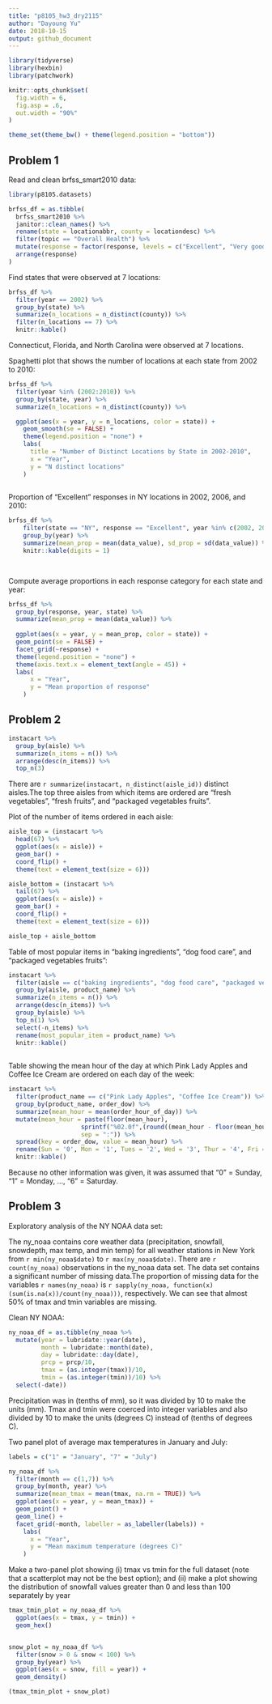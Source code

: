 ```yaml
---
title: "p8105_hw3_dry2115"
author: "Dayoung Yu"
date: 2018-10-15
output: github_document
---
```



```r
library(tidyverse)
library(hexbin)
library(patchwork)

knitr::opts_chunk$set(
  fig.width = 6,
  fig.asp = .6,
  out.width = "90%"
)

theme_set(theme_bw() + theme(legend.position = "bottom"))
```

## Problem 1

Read and clean brfss_smart2010 data:

```r
library(p8105.datasets)

brfss_df = as.tibble(
  brfss_smart2010 %>%
  janitor::clean_names() %>%
  rename(state = locationabbr, county = locationdesc) %>%
  filter(topic == "Overall Health") %>%
  mutate(response = factor(response, levels = c("Excellent", "Very good", "Good", "Fair", "Poor"))) %>%
  arrange(response)
)

```

Find states that were observed at 7 locations:

```r
brfss_df %>%
  filter(year == 2002) %>%
  group_by(state) %>%
  summarize(n_locations = n_distinct(county)) %>%
  filter(n_locations == 7) %>%
  knitr::kable()
```

Connecticut, Florida, and North Carolina were observed at 7 locations.


Spaghetti plot that shows the number of locations at each state from 2002 to 2010:

```r

brfss_df %>%
  filter(year %in% (2002:2010)) %>%
  group_by(state, year) %>%
  summarize(n_locations = n_distinct(county)) %>%

  ggplot(aes(x = year, y = n_locations, color = state)) +
    geom_smooth(se = FALSE) +
    theme(legend.position = "none") +
    labs(
      title = "Number of Distinct Locations by State in 2002-2010",
      x = "Year",
      y = "N distinct locations"
    )
  
```

Proportion of "Excellent" responses in NY locations in 2002, 2006, and 2010:

```r

brfss_df %>%
    filter(state == "NY", response == "Excellent", year %in% c(2002, 2006, 2010)) %>%
    group_by(year) %>%
    summarize(mean_prop = mean(data_value), sd_prop = sd(data_value)) %>%
    knitr::kable(digits = 1)

                
```


Compute average proportions in each response category for each state and year: 

```r
brfss_df %>%
  group_by(response, year, state) %>%
  summarize(mean_prop = mean(data_value)) %>%
  
  ggplot(aes(x = year, y = mean_prop, color = state)) +
  geom_point(se = FALSE) + 
  facet_grid(~response) +
  theme(legend.position = "none") +
  theme(axis.text.x = element_text(angle = 45)) +
  labs(
      x = "Year",
      y = "Mean proportion of response"
    )

```


## Problem 2

```r
instacart %>%
  group_by(aisle) %>%
  summarize(n_items = n()) %>%
  arrange(desc(n_items)) %>%
  top_n(3)

```

There are `r summarize(instacart, n_distinct(aisle_id))` distinct aisles.The top three aisles from which items are ordered are "fresh vegetables", "fresh fruits", and "packaged vegetables fruits".


Plot of the number of items ordered in each aisle:
```r
aisle_top = (instacart %>%
  head(67) %>%
  ggplot(aes(x = aisle)) +
  geom_bar() + 
  coord_flip() +
  theme(text = element_text(size = 6)))

aisle_bottom = (instacart %>%
  tail(67) %>%
  ggplot(aes(x = aisle)) +
  geom_bar() + 
  coord_flip() +
  theme(text = element_text(size = 6)))

aisle_top + aisle_bottom

```

Table of most popular items in “baking ingredients”, “dog food care”, and “packaged vegetables fruits”:
```r
instacart %>%
  filter(aisle == c("baking ingredients", "dog food care", "packaged vegetables fruits")) %>% 
  group_by(aisle, product_name) %>%
  summarize(n_items = n()) %>%
  arrange(desc(n_items)) %>%
  group_by(aisle) %>%
  top_n(1) %>%
  select(-n_items) %>%
  rename(most_popular_item = product_name) %>%
  knitr::kable()
  

```


Table showing the mean hour of the day at which Pink Lady Apples and Coffee Ice Cream are ordered on each day of the week:
```r
instacart %>%
  filter(product_name == c("Pink Lady Apples", "Coffee Ice Cream")) %>% 
  group_by(product_name, order_dow) %>%
  summarize(mean_hour = mean(order_hour_of_day)) %>%
  mutate(mean_hour = paste(floor(mean_hour), 
                    sprintf("%02.0f",(round((mean_hour - floor(mean_hour))*60))), 
                    sep = ":")) %>%
  spread(key = order_dow, value = mean_hour) %>%
  rename(Sun = '0', Mon = '1', Tues = '2', Wed = '3', Thur = '4', Fri = '5', Sat = '6') %>%
  knitr::kable()

```

Because no other information was given, it was assumed that "0" = Sunday, "1" = Monday, ..., "6" = Saturday.



## Problem 3

Exploratory analysis of the NY NOAA data set:


The ny_noaa contains core weather data (precipitation, snowfall, snowdepth, max temp, and min temp) for all weather stations in New York from `r min(ny_noaa$date)` to `r max(ny_noaa$date)`. There are `r count(ny_noaa)` observations in the ny_noaa data set. The data set contains a significant number of missing data.The proportion of missing data for the variables `r names(ny_noaa)` is `r sapply(ny_noaa, function(x) (sum(is.na(x))/count(ny_noaa)))`, respectively. We can see that almost 50% of tmax and tmin variables are missing.


Clean NY NOAA:

```r

ny_noaa_df = as.tibble(ny_noaa %>%
  mutate(year = lubridate::year(date),
         month = lubridate::month(date),
         day = lubridate::day(date),
         prcp = prcp/10,
         tmax = (as.integer(tmax))/10,
         tmin = (as.integer(tmin))/10) %>%
  select(-date))

```

Precipitation was in (tenths of mm), so it was divided by 10 to make the units (mm). Tmax and tmin were coerced into integer variables and also divided by 10 to make the units (degrees C) instead of (tenths of degrees C).


Two panel plot of average max temperatures in January and July:
```r

labels = c("1" = "January", "7" = "July")

ny_noaa_df %>%
  filter(month == c(1,7)) %>%
  group_by(month, year) %>% 
  summarize(mean_tmax = mean(tmax, na.rm = TRUE)) %>% 
  ggplot(aes(x = year, y = mean_tmax)) +
  geom_point() +
  geom_line() +
  facet_grid(~month, labeller = as_labeller(labels)) +
    labs(
      x = "Year",
      y = "Mean maximum temperature (degrees C)"
    )
```


Make a two-panel plot showing (i) tmax vs tmin for the full dataset (note that a scatterplot may not be the best option); and (ii) make a plot showing the distribution of snowfall values greater than 0 and less than 100 separately by year

```r

tmax_tmin_plot = ny_noaa_df %>%
  ggplot(aes(x = tmax, y = tmin)) +
  geom_hex() 


snow_plot = ny_noaa_df %>%
  filter(snow > 0 & snow < 100) %>% 
  group_by(year) %>%
  ggplot(aes(x = snow, fill = year)) +
  geom_density()

(tmax_tmin_plot + snow_plot)
```

